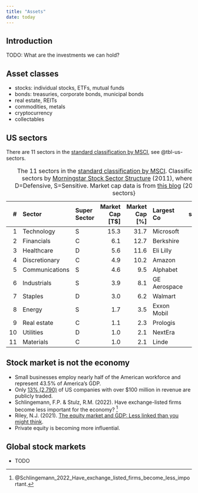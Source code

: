 ```yaml
---
title: "Assets"
date: today
---
```


Introduction
--------------------------------------------

TODO: What are the investments we can hold?


Asset classes
--------------------------------------------

-   stocks: individual stocks, ETFs, mutual funds
-   bonds: treasuries, corporate bonds, municipal bonds
-   real estate, REITs
-   commodities, metals
-   cryptocurrency
-   collectables


US sectors
--------------------------------------------

There are 11 sectors in the [standard classification by MSCI](https://en.wikipedia.org/wiki/Global_Industry_Classification_Standard), see @tbl-us-sectors.

Table: The 11 sectors in the [standard classification by MSCI](https://en.wikipedia.org/wiki/Global_Industry_Classification_Standard). Classification of super sectors by [Morningstar Stock Sector Structure](https://www.morningstar.com/content/dam/marketing/apac/au/pdfs/Legal/StockSectorStructure_Factsheet.pdf) (2011), where C=Cyclical, D=Defensive, S=Sensitive. Market cap data is from [this blog](https://www.visualcapitalist.com/largest-company-market-cap-sp-500-market-concentration/) (2024). {#tbl-us-sectors}

|  #  | Sector         | Super Sector | Market Cap [T$] | Market Cap [%] | Largest Co   | Co share [%] | Vanguard ETF |
|----:|:---------------|:-------------|----------------:|---------------:|:-------------| ------------:|:-------------|
|  1  | Technology     | S            |            15.3 |           31.7 | Microsoft    |         22.3 | VGT          |
|  2  | Financials     | C            |             6.1 |           12.7 | Berkshire    |         12.9 | VFH          |
|  3  | Healthcare     | D            |             5.6 |           11.6 | Eli Lilly    |         13.5 | VHT          |
|  4  | Discretionary  | C            |             4.9 |           10.2 | Amazon       |         38.8 | VCR          |
|  5  | Communications | S            |             4.6 |            9.5 | Alphabet     |         25.8 | VOX          |
|  6  | Industrials    | S            |             3.9 |            8.1 | GE Aerospace |          4.7 | VIS          |
|  7  | Staples        | D            |             3.0 |            6.2 | Walmart      |         14.7 | VDC          |
|  8  | Energy         | S            |             1.7 |            3.5 | Exxon Mobil  |         30.9 | VDE          |
|  9  | Real estate    | C            |             1.1 |            2.3 | Prologis     |         10.5 | VNQ          |
| 10  | Utilities      | D            |             1.0 |            2.1 | NextEra      |         14.0 | VPU          |
| 11  | Materials      | C            |             1.0 |            2.1 | Linde        |         21.4 | VAW          |


Stock market is not the economy
--------------------------------------------

-   Small businesses employ nearly half of the American workforce and represent 43.5% of America’s GDP.
-   Only [13% (2,790)](https://www.advisorpedia.com/chart-center/number-of-public-companies-v-private-us/) of US companies with over $100 million in revenue are publicly traded.
-   Schlingemann, F.P. & Stulz, R.M. (2022). Have exchange-listed firms become less important for the economy? [^Schlingemann2022]
-   Riley, N.J. (2021). [The equity market and GDP: Less linked than you might think](https://www.bostontrustwalden.com/the-equity-market-and-gdp-less-linked-than-you-might-think/).
-   Private equity is becoming more influential.

[^Schlingemann2022]: @Schlingemann_2022_Have_exchange_listed_firms_become_less_important\.


Global stock markets
--------------------------------------------

-   TODO


